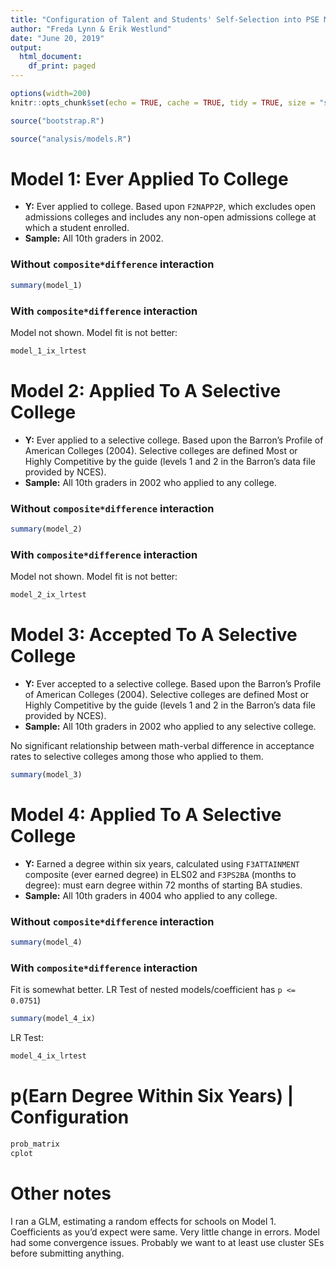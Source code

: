 ---
title: "Configuration of Talent and Students' Self-Selection into PSE Market"
author: "Freda Lynn & Erik Westlund"
date: "June 20, 2019"
output:
  html_document:
    df_print: paged
---


<style type="text/css">
.main-container {
  max-width: 1800px;
  margin-left: auto;
  margin-right: auto;
}
</style>

```{r setup, include=FALSE, echo=FALSE, cache=FALSE}
options(width=200)
knitr::opts_chunk$set(echo = TRUE, cache = TRUE, tidy = TRUE, size = "small")
```

```{r bootstrap, include=FALSE, cache=TRUE}
source("bootstrap.R")
```

```{r run_models, include=FALSE, cache=FALSE}
source("analysis/models.R")
```

# Model 1: Ever Applied To College

  * __Y:__ Ever applied to college. Based upon `F2NAPP2P`, which excludes open admissions colleges and includes any non-open admissions college at which a student enrolled.
  * __Sample:__ All 10th graders in 2002.

### Without `composite*difference` interaction
```{r model_one}
summary(model_1)
```

### With `composite*difference` interaction

Model not shown. Model fit is not better:

```{r model_one_ix_lrtest}
model_1_ix_lrtest
```

# Model 2: Applied To A Selective College

  * __Y:__ Ever applied to a selective college. Based upon the Barron's Profile of American Colleges (2004). Selective colleges are defined Most or Highly Competitive by the guide (levels 1 and 2 in the Barron's data file provided by NCES).
  * __Sample:__ All 10th graders in 2002 who applied to any college.

### Without `composite*difference` interaction
```{r model_two}
summary(model_2)
```

### With `composite*difference` interaction

Model not shown. Model fit is not better:

```{r model_two_ix_lrtest}
model_2_ix_lrtest
```

# Model 3: Accepted To A Selective College

  * __Y:__ Ever accepted to a selective college. Based upon the Barron's Profile of American Colleges (2004). Selective colleges are defined Most or Highly Competitive by the guide (levels 1 and 2 in the Barron's data file provided by NCES).
  * __Sample:__ All 10th graders in 2002 who applied to any selective college.

No significant relationship between math-verbal difference in acceptance rates to selective colleges among those who applied to them.


```{r model_three}
summary(model_3)
```

# Model 4: Applied To A Selective College

  * __Y:__ Earned a degree within six years, calculated using `F3ATTAINMENT` composite (ever earned degree) in ELS02 and `F3PS2BA` (months to degree): must earn degree within 72 months of starting BA studies.
  * __Sample:__ All 10th graders in 4004 who applied to any college.

### Without `composite*difference` interaction
```{r model_four}
summary(model_4)
```

### With `composite*difference` interaction

Fit is somewhat better. LR Test of nested models/coefficient has `p <= 0.0751`)

```{r model_four_ix}
summary(model_4_ix)
```

LR Test:

```{r model_four_ix_lrtest}
model_4_ix_lrtest
```

# p(Earn Degree Within Six Years) | Configuration

```{r prob_matrix}
prob_matrix
cplot
```


# Other notes

I ran a GLM, estimating a random effects for schools on Model 1. Coefficients as you'd expect were same. Very little change in errors. Model had some convergence issues. Probably we want to at least use cluster SEs before submitting anything. 
